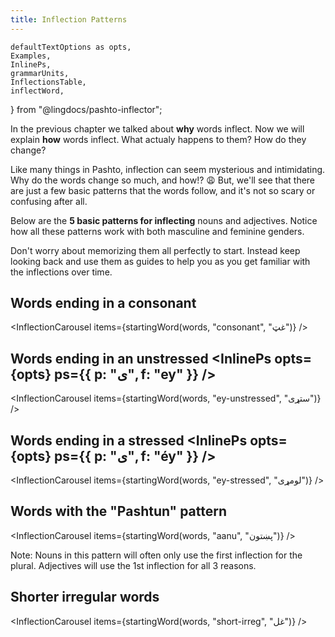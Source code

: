 ```yaml
---
title: Inflection Patterns
---
```


<!-- 

Copyright (c) 2021 lingdocs.com 

The content of the chapters/book is licensed by a
Attribution-ShareAlike 4.0 International License (CC BY-SA 4.0)
https://creativecommons.org/licenses/by-sa/4.0/
https://creativecommons.org/licenses/by-sa/4.0/legalcode
    
-->


    defaultTextOptions as opts,
    Examples,
    InlinePs,
    grammarUnits,
    InflectionsTable,
    inflectWord,
} from "@lingdocs/pashto-inflector";

In the <Link to="/inflection/inflection-intro/">previous chapter</Link> we talked about **why** words inflect. Now we will explain **how** words inflect. What actualy happens to them? How do they change?

Like many things in Pashto, inflection can seem mysterious and intimidating. Why do the words change so much, and how!? 😩 But, we'll see that there are just a few basic patterns that the words follow, and it's not so scary or confusing after all.

Below are the **5 basic patterns for inflecting** nouns and adjectives. Notice how all these patterns work with both masculine and feminine genders.

Don't worry about memorizing them all perfectly to start. Instead keep looking back and use them as guides to help you as you get familiar with the inflections over time.

## Words ending in a consonant

<InflectionCarousel items={startingWord(words, "consonant", "غټ")} />

## Words ending in an unstressed <InlinePs opts={opts} ps={{ p: "ی", f: "ey" }} />

<InflectionCarousel items={startingWord(words, "ey-unstressed", "ستړی")} />  

## Words ending in a stressed <InlinePs opts={opts} ps={{ p: "ی", f: "éy" }} />

<InflectionCarousel items={startingWord(words, "ey-stressed", "لومړی")} />  

## Words with the "Pashtun" pattern

<InflectionCarousel items={startingWord(words, "aanu", "پښتون")} />

Note: Nouns in this pattern will often only use the first inflection for the plural. Adjectives will use the 1st inflection for all 3 reasons.

## Shorter irregular words

<InflectionCarousel items={startingWord(words, "short-irreg", "غل")} />  

